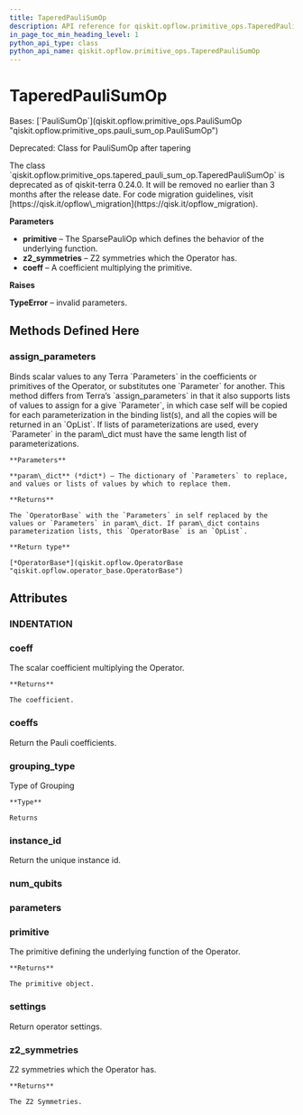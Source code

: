 ```yaml
---
title: TaperedPauliSumOp
description: API reference for qiskit.opflow.primitive_ops.TaperedPauliSumOp
in_page_toc_min_heading_level: 1
python_api_type: class
python_api_name: qiskit.opflow.primitive_ops.TaperedPauliSumOp
---
```


# TaperedPauliSumOp

<Class id="qiskit.opflow.primitive_ops.TaperedPauliSumOp" isDedicatedPage={true} github="https://github.com/qiskit/qiskit/tree/stable/0.24/qiskit/opflow/primitive_ops/tapered_pauli_sum_op.py" signature="TaperedPauliSumOp(*args, **kwargs)" modifiers="class">
  Bases: [`PauliSumOp`](qiskit.opflow.primitive_ops.PauliSumOp "qiskit.opflow.primitive_ops.pauli_sum_op.PauliSumOp")

  Deprecated: Class for PauliSumOp after tapering

  <Admonition title="Deprecated since version 0.24.0" type="danger">
    The class `qiskit.opflow.primitive_ops.tapered_pauli_sum_op.TaperedPauliSumOp` is deprecated as of qiskit-terra 0.24.0. It will be removed no earlier than 3 months after the release date. For code migration guidelines, visit [https://qisk.it/opflow\_migration](https://qisk.it/opflow_migration).
  </Admonition>

  **Parameters**

  *   **primitive** – The SparsePauliOp which defines the behavior of the underlying function.
  *   **z2\_symmetries** – Z2 symmetries which the Operator has.
  *   **coeff** – A coefficient multiplying the primitive.

  **Raises**

  **TypeError** – invalid parameters.

  ## Methods Defined Here

  <span id="qiskit-opflow-primitive-ops-taperedpaulisumop-assign-parameters" />

  ### assign\_parameters

  <Function id="qiskit.opflow.primitive_ops.TaperedPauliSumOp.assign_parameters" signature="TaperedPauliSumOp.assign_parameters(param_dict)">
    Binds scalar values to any Terra `Parameters` in the coefficients or primitives of the Operator, or substitutes one `Parameter` for another. This method differs from Terra’s `assign_parameters` in that it also supports lists of values to assign for a give `Parameter`, in which case self will be copied for each parameterization in the binding list(s), and all the copies will be returned in an `OpList`. If lists of parameterizations are used, every `Parameter` in the param\_dict must have the same length list of parameterizations.

    **Parameters**

    **param\_dict** (*dict*) – The dictionary of `Parameters` to replace, and values or lists of values by which to replace them.

    **Returns**

    The `OperatorBase` with the `Parameters` in self replaced by the values or `Parameters` in param\_dict. If param\_dict contains parameterization lists, this `OperatorBase` is an `OpList`.

    **Return type**

    [*OperatorBase*](qiskit.opflow.OperatorBase "qiskit.opflow.operator_base.OperatorBase")
  </Function>

  ## Attributes

  ### INDENTATION

  <Attribute id="qiskit.opflow.primitive_ops.TaperedPauliSumOp.INDENTATION" attributeValue="'  '" />

  ### coeff

  <Attribute id="qiskit.opflow.primitive_ops.TaperedPauliSumOp.coeff">
    The scalar coefficient multiplying the Operator.

    **Returns**

    The coefficient.
  </Attribute>

  ### coeffs

  <Attribute id="qiskit.opflow.primitive_ops.TaperedPauliSumOp.coeffs">
    Return the Pauli coefficients.
  </Attribute>

  ### grouping\_type

  <Attribute id="qiskit.opflow.primitive_ops.TaperedPauliSumOp.grouping_type">
    Type of Grouping

    **Type**

    Returns
  </Attribute>

  ### instance\_id

  <Attribute id="qiskit.opflow.primitive_ops.TaperedPauliSumOp.instance_id">
    Return the unique instance id.
  </Attribute>

  ### num\_qubits

  <Attribute id="qiskit.opflow.primitive_ops.TaperedPauliSumOp.num_qubits" />

  ### parameters

  <Attribute id="qiskit.opflow.primitive_ops.TaperedPauliSumOp.parameters" />

  ### primitive

  <Attribute id="qiskit.opflow.primitive_ops.TaperedPauliSumOp.primitive" attributeTypeHint="SparsePauliOp">
    The primitive defining the underlying function of the Operator.

    **Returns**

    The primitive object.
  </Attribute>

  ### settings

  <Attribute id="qiskit.opflow.primitive_ops.TaperedPauliSumOp.settings">
    Return operator settings.
  </Attribute>

  ### z2\_symmetries

  <Attribute id="qiskit.opflow.primitive_ops.TaperedPauliSumOp.z2_symmetries">
    Z2 symmetries which the Operator has.

    **Returns**

    The Z2 Symmetries.
  </Attribute>
</Class>

